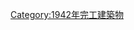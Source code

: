 {{Commonscat|Bridges completed in 1942}}
{{Cat nav 10years|20世紀橋梁|1942||年完工橋梁}}

[[Category:1942年完工建築物|Category:1942年完工建築物]]